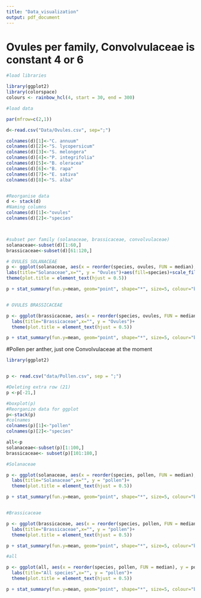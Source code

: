 ```yaml
---
title: "Data_visualization"
output: pdf_document
---
```


# Ovules per family, **Convolvulaceae is constant 4 or 6**

```r
#load libraries

library(ggplot2)
library(colorspace)
colours <- rainbow_hcl(4, start = 30, end = 300)

#load data

par(mfrow=c(2,1))

d<-read.csv("Data/Ovules.csv", sep=";")

colnames(d)[1]<-"C. annuum"
colnames(d)[2]<-"S. lycopersicum"
colnames(d)[3]<-"S. melongera"
colnames(d)[4]<-"P. integrifolia"
colnames(d)[5]<-"B. oleracea"
colnames(d)[6]<-"B. rapa"
colnames(d)[7]<-"E. sativa"
colnames(d)[8]<-"S. alba"


#Reorganise data
d <- stack(d)
#Naming columns
colnames(d)[1]<-"ovules"
colnames(d)[2]<-"species"



#subset per family (solanaceae, brassicaceae, convolvulaceae)
solanaceae<-subset(d)[1:60,]
brassicaceae<-subset(d)[61:120,]

# OVULES SOLANACEAE
p <- ggplot(solanaceae, aes(x = reorder(species, ovules, FUN = median), y = ovules)) +   geom_boxplot()+
labs(title="Solanaceae",x="", y = "Ovules")+aes(fill=species)+scale_fill_manual(values=colours)+
theme(plot.title = element_text(hjust = 0.5))

p + stat_summary(fun.y=mean, geom="point", shape="*", size=5, colour="black") 


# OVULES BRASSICACEAE

p <- ggplot(brassicaceae, aes(x = reorder(species, ovules, FUN = median), y = ovules)) +   geom_boxplot()+
  labs(title="Brassicaceae",x="", y = "Ovules")+
  theme(plot.title = element_text(hjust = 0.5))

p + stat_summary(fun.y=mean, geom="point", shape="*", size=5, colour="black")


```


#Pollen per anther, just one Convolvulaceae at the moment
```r
library(ggplot2)


p <- read.csv("data/Pollen.csv", sep = ";")

#Deleting extra row (21)
p <-p[-21,]

#boxplot(p)
#Reorganize data for ggplot
p<-stack(p)
#colnames
colnames(p)[1]<-"pollen"
colnames(p)[2]<-"species"

all<-p
solanaceae<-subset(p)[1:100,]
brassicaceae<- subset(p)[101:180,]

#Solanaceae

p <- ggplot(solanaceae, aes(x = reorder(species, pollen, FUN = median), y = pollen)) +   geom_boxplot()+
  labs(title="Solanaceae",x="", y = "pollen")+
  theme(plot.title = element_text(hjust = 0.5))

p + stat_summary(fun.y=mean, geom="point", shape="*", size=5, colour="black")


#Brassicaceae

p <- ggplot(brassicaceae, aes(x = reorder(species, pollen, FUN = median), y = pollen)) +   geom_boxplot()+
  labs(title="Brassicaceae",x="", y = "pollen")+
  theme(plot.title = element_text(hjust = 0.5))

p + stat_summary(fun.y=mean, geom="point", shape="*", size=5, colour="black")

#all

p <- ggplot(all, aes(x = reorder(species, pollen, FUN = median), y = pollen)) +   geom_boxplot()+
  labs(title="All species",x="", y = "pollen")+
  theme(plot.title = element_text(hjust = 0.5))

p + stat_summary(fun.y=mean, geom="point", shape="*", size=5, colour="black")

```

